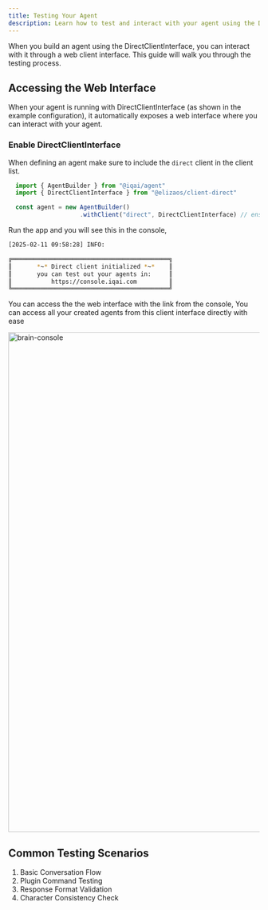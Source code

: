 ```yaml
---
title: Testing Your Agent
description: Learn how to test and interact with your agent using the DirectClientInterface
---
```


When you build an agent using the DirectClientInterface, you can interact with it through a web client interface. This guide will walk you through the testing process.

## Accessing the Web Interface

When your agent is running with DirectClientInterface (as shown in the example configuration), it automatically exposes a web interface where you can interact with your agent.

### Enable DirectClientInterface

When defining an agent make sure to include the `direct` client in the client list.

```typescript
  import { AgentBuilder } from "@iqai/agent"
  import { DirectClientInterface } from "@elizaos/client-direct"

  const agent = new AgentBuilder()
                    .withClient("direct", DirectClientInterface) // ensure this is present
```
Run the app and you will see this in the console,

```bash
[2025-02-11 09:58:28] INFO:

╔════════════════════════════════════════════╗
║       *~* Direct client initialized *~*    ║
║       you can test out your agents in:     ║
║           https://console.iqai.com         ║
╚════════════════════════════════════════════╝
```

You can access the the web interface with the link from the console, You can access all your created agents from this client interface directly with ease

<Image src={brainConsole} alt="brain-console" height="1000" width="1200" />



## Common Testing Scenarios

1. Basic Conversation Flow
2. Plugin Command Testing
3. Response Format Validation
4. Character Consistency Check